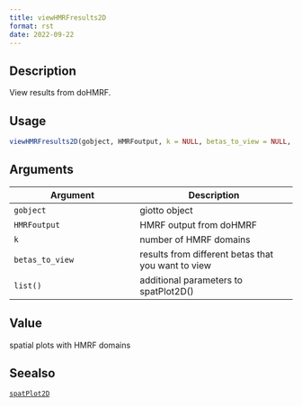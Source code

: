 ```yaml
--- 
title: viewHMRFresults2D 
format: rst 
date: 2022-09-22 
--- 
```


## Description

View results from doHMRF.


## Usage

```r
viewHMRFresults2D(gobject, HMRFoutput, k = NULL, betas_to_view = NULL, ...)
```


## Arguments

Argument      |Description
------------- |----------------
`gobject`     |     giotto object
`HMRFoutput`     |     HMRF output from doHMRF
`k`     |     number of HMRF domains
`betas_to_view`     |     results from different betas that you want to view
`list()`     |     additional parameters to spatPlot2D()


## Value

spatial plots with HMRF domains


## Seealso

[`spatPlot2D`](#spatplot2d)


